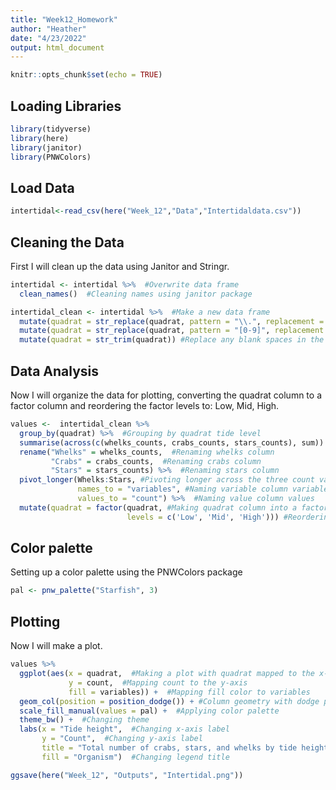 ```yaml
---
title: "Week12_Homework"
author: "Heather"
date: "4/23/2022"
output: html_document
---
```


```r
knitr::opts_chunk$set(echo = TRUE)
```

## Loading Libraries

```r
library(tidyverse)
library(here)
library(janitor)
library(PNWColors)
```

## Load Data

```r
intertidal<-read_csv(here("Week_12","Data","Intertidaldata.csv"))
```

## Cleaning the Data

First I will clean up the data using Janitor and Stringr.

```r
intertidal <- intertidal %>%  #Overwrite data frame
  clean_names()  #Cleaning names using janitor package

intertidal_clean <- intertidal %>%  #Make a new data frame
  mutate(quadrat = str_replace(quadrat, pattern = "\\.", replacement = "")) %>%  #Replace any . in the quadrat column with nothing
  mutate(quadrat = str_replace(quadrat, pattern = "[0-9]", replacement = "")) %>% #Replace any numbers in the quadrat column with nothing
  mutate(quadrat = str_trim(quadrat)) #Replace any blank spaces in the quadrat column with nothing
```

## Data Analysis

Now I will organize the data for plotting, converting the quadrat column to a factor column and reordering the factor levels to: Low, Mid, High. 

```r
values <-  intertidal_clean %>% 
  group_by(quadrat) %>%  #Grouping by quadrat tide level
  summarise(across(c(whelks_counts, crabs_counts, stars_counts), sum)) %>% #Summarizing data by generating sum of whelks, crabs, and stars counted in each tide level
  rename("Whelks" = whelks_counts,  #Renaming whelks column
         "Crabs" = crabs_counts,  #Renaming crabs column
         "Stars" = stars_counts) %>%  #Renaming stars column
  pivot_longer(Whelks:Stars, #Pivoting longer across the three count variables
               names_to = "variables", #Naming variable column variables
               values_to = "count") %>%  #Naming value column values
  mutate(quadrat = factor(quadrat, #Making quadrat column into a factor column
                          levels = c('Low', 'Mid', 'High'))) #Reordering the factor levels for tide
```

## Color palette

Setting up a color palette using the PNWColors package

```r
pal <- pnw_palette("Starfish", 3)
```


## Plotting

Now I will make a plot.

```r
values %>% 
  ggplot(aes(x = quadrat,  #Making a plot with quadrat mapped to the x-axis
             y = count,  #Mapping count to the y-axis
             fill = variables)) +  #Mapping fill color to variables
  geom_col(position = position_dodge()) + #Column geometry with dodge position to make grouped bars
  scale_fill_manual(values = pal) +  #Applying color palette
  theme_bw() +  #Changing theme
  labs(x = "Tide height",  #Changing x-axis label
       y = "Count",  #Changing y-axis label
       title = "Total number of crabs, stars, and whelks by tide height",  #Changing title
       fill = "Organism")  #Changing legend title

ggsave(here("Week_12", "Outputs", "Intertidal.png"))
```
